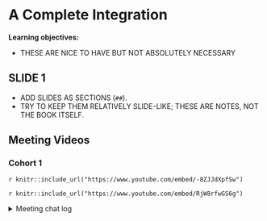 # A Complete Integration

**Learning objectives:**

- THESE ARE NICE TO HAVE BUT NOT ABSOLUTELY NECESSARY

## SLIDE 1

- ADD SLIDES AS SECTIONS (`##`).
- TRY TO KEEP THEM RELATIVELY SLIDE-LIKE; THESE ARE NOTES, NOT THE BOOK ITSELF.

## Meeting Videos

### Cohort 1

`r knitr::include_url("https://www.youtube.com/embed/-8ZJJdXpfSw")`

`r knitr::include_url("https://www.youtube.com/embed/RjW8rfwGS6g")`

<details>
<summary> Meeting chat log </summary>

```
00:50:03	Arthur Shaw:	The docs: https://shiny.rstudio.com/reference/shiny/latest/domains.html
01:08:46	Ryan Metcalf:	Reference to Testing in Shiny: https://engineering-shiny.org/build-yourself-safety-net.html?q=Testing#testing-the-business-logic
01:10:35	Ryan Metcalf:	The reference I made to “cannon" was `shinycannon()`
01:13:03	Ryan Metcalf:	I started here with my V8 Memory Management quest. Thus far, fascinating! https://deepu.tech/memory-management-in-v8/
```
</details>
